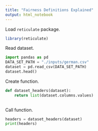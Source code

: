 ```yaml
---
title: "Fairness Definitions Explained"
output: html_notebook
---
```


Load `reticulate` package.

```r
library(reticulate)
```

Read dataset.

```python
import pandas as pd
DATA_SET_PATH = "./inputs/german.csv"
dataset = pd.read_csv(DATA_SET_PATH)
dataset.head()
```
Create function.

```python

def dataset_headers(dataset):
    return list(dataset.columns.values)
    
```

Call function.

```python
headers = dataset_headers(dataset)
print(headers)
```